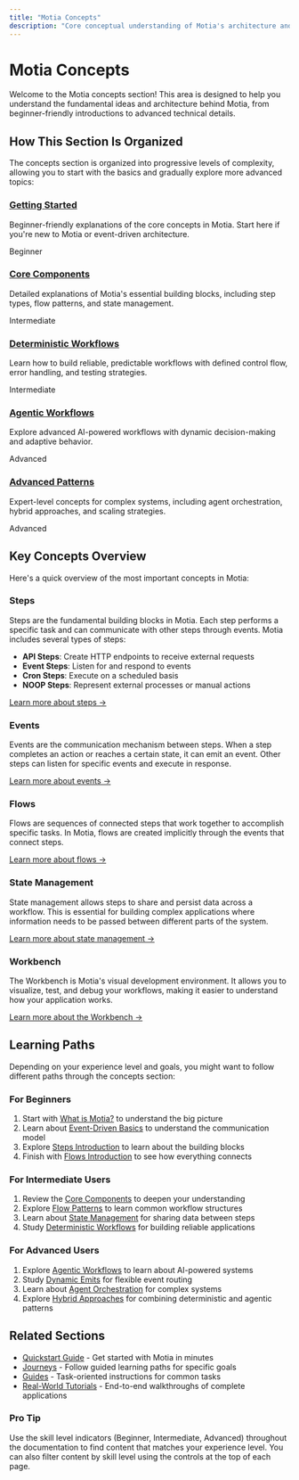 ```yaml
---
title: "Motia Concepts"
description: "Core conceptual understanding of Motia's architecture and components"
---
```


# Motia Concepts

Welcome to the Motia concepts section! This area is designed to help you understand the fundamental ideas and architecture behind Motia, from beginner-friendly introductions to advanced technical details.

## How This Section Is Organized

The concepts section is organized into progressive levels of complexity, allowing you to start with the basics and gradually explore more advanced topics:

<div className="grid grid-cols-1 md:grid-cols-2 gap-6 mt-8">
  <div className="p-6 border rounded-lg hover:shadow-md transition-shadow">
    <h3 className="text-xl font-bold">
      <a href="/docs/concepts/getting-started">Getting Started</a>
    </h3>
    <p className="mt-2">
      Beginner-friendly explanations of the core concepts in Motia. Start here if you're new to Motia or event-driven architecture.
    </p>
    <div className="mt-4">
      <span className="inline-block px-2 py-1 text-xs font-semibold rounded-full bg-blue-100 text-blue-800">
        Beginner
      </span>
    </div>
  </div>
  
  <div className="p-6 border rounded-lg hover:shadow-md transition-shadow">
    <h3 className="text-xl font-bold">
      <a href="/docs/concepts/core-components">Core Components</a>
    </h3>
    <p className="mt-2">
      Detailed explanations of Motia's essential building blocks, including step types, flow patterns, and state management.
    </p>
    <div className="mt-4">
      <span className="inline-block px-2 py-1 text-xs font-semibold rounded-full bg-green-100 text-green-800">
        Intermediate
      </span>
    </div>
  </div>
  
  <div className="p-6 border rounded-lg hover:shadow-md transition-shadow">
    <h3 className="text-xl font-bold">
      <a href="/docs/concepts/deterministic-workflows">Deterministic Workflows</a>
    </h3>
    <p className="mt-2">
      Learn how to build reliable, predictable workflows with defined control flow, error handling, and testing strategies.
    </p>
    <div className="mt-4">
      <span className="inline-block px-2 py-1 text-xs font-semibold rounded-full bg-green-100 text-green-800">
        Intermediate
      </span>
    </div>
  </div>
  
  <div className="p-6 border rounded-lg hover:shadow-md transition-shadow">
    <h3 className="text-xl font-bold">
      <a href="/docs/concepts/agentic-workflows">Agentic Workflows</a>
    </h3>
    <p className="mt-2">
      Explore advanced AI-powered workflows with dynamic decision-making and adaptive behavior.
    </p>
    <div className="mt-4">
      <span className="inline-block px-2 py-1 text-xs font-semibold rounded-full bg-purple-100 text-purple-800">
        Advanced
      </span>
    </div>
  </div>
  
  <div className="p-6 border rounded-lg hover:shadow-md transition-shadow">
    <h3 className="text-xl font-bold">
      <a href="/docs/concepts/advanced-patterns">Advanced Patterns</a>
    </h3>
    <p className="mt-2">
      Expert-level concepts for complex systems, including agent orchestration, hybrid approaches, and scaling strategies.
    </p>
    <div className="mt-4">
      <span className="inline-block px-2 py-1 text-xs font-semibold rounded-full bg-purple-100 text-purple-800">
        Advanced
      </span>
    </div>
  </div>
</div>

## Key Concepts Overview

Here's a quick overview of the most important concepts in Motia:

### Steps

Steps are the fundamental building blocks in Motia. Each step performs a specific task and can communicate with other steps through events. Motia includes several types of steps:

- **API Steps**: Create HTTP endpoints to receive external requests
- **Event Steps**: Listen for and respond to events
- **Cron Steps**: Execute on a scheduled basis
- **NOOP Steps**: Represent external processes or manual actions

[Learn more about steps →](/docs/concepts/getting-started/steps-intro)

### Events

Events are the communication mechanism between steps. When a step completes an action or reaches a certain state, it can emit an event. Other steps can listen for specific events and execute in response.

[Learn more about events →](/docs/concepts/getting-started/event-driven-basics)

### Flows

Flows are sequences of connected steps that work together to accomplish specific tasks. In Motia, flows are created implicitly through the events that connect steps.

[Learn more about flows →](/docs/concepts/getting-started/flows-intro)

### State Management

State management allows steps to share and persist data across a workflow. This is essential for building complex applications where information needs to be passed between different parts of the system.

[Learn more about state management →](/docs/concepts/core-components/state-management)

### Workbench

The Workbench is Motia's visual development environment. It allows you to visualize, test, and debug your workflows, making it easier to understand how your application works.

[Learn more about the Workbench →](/docs/concepts/core-components/workbench)

## Learning Paths

Depending on your experience level and goals, you might want to follow different paths through the concepts section:

### For Beginners

1. Start with [What is Motia?](/docs/concepts/getting-started/what-is-motia) to understand the big picture
2. Learn about [Event-Driven Basics](/docs/concepts/getting-started/event-driven-basics) to understand the communication model
3. Explore [Steps Introduction](/docs/concepts/getting-started/steps-intro) to learn about the building blocks
4. Finish with [Flows Introduction](/docs/concepts/getting-started/flows-intro) to see how everything connects

### For Intermediate Users

1. Review the [Core Components](/docs/concepts/core-components) to deepen your understanding
2. Explore [Flow Patterns](/docs/concepts/core-components/flow-patterns) to learn common workflow structures
3. Learn about [State Management](/docs/concepts/core-components/state-management) for sharing data between steps
4. Study [Deterministic Workflows](/docs/concepts/deterministic-workflows) for building reliable applications

### For Advanced Users

1. Explore [Agentic Workflows](/docs/concepts/agentic-workflows) to learn about AI-powered systems
2. Study [Dynamic Emits](/docs/concepts/agentic-workflows/dynamic-emits) for flexible event routing
3. Learn about [Agent Orchestration](/docs/concepts/advanced-patterns/agent-orchestration) for complex systems
4. Explore [Hybrid Approaches](/docs/concepts/advanced-patterns/hybrid-approaches) for combining deterministic and agentic patterns

## Related Sections

- [Quickstart Guide](/docs/quickstart) - Get started with Motia in minutes
- [Journeys](/docs/journeys) - Follow guided learning paths for specific goals
- [Guides](/docs/guides) - Task-oriented instructions for common tasks
- [Real-World Tutorials](/docs/real-world-tutorials) - End-to-end walkthroughs of complete applications

<div className="mt-8 p-4 border-l-4 border-blue-500 bg-blue-50">
  <h3 className="font-bold text-blue-800">Pro Tip</h3>
  <p className="text-blue-800">
    Use the skill level indicators (Beginner, Intermediate, Advanced) throughout the documentation to find content that matches your experience level. You can also filter content by skill level using the controls at the top of each page.
  </p>
</div>
